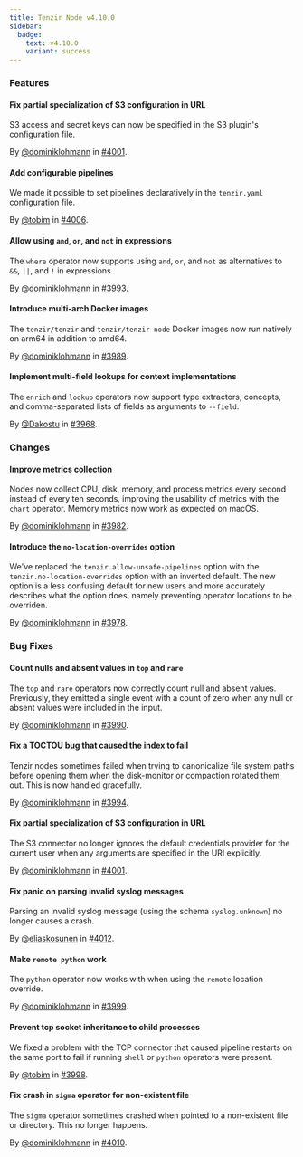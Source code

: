 ```yaml
---
title: Tenzir Node v4.10.0
sidebar:
  badge:
    text: v4.10.0
    variant: success
---
```


### Features

#### Fix partial specialization of S3 configuration in URL

S3 access and secret keys can now be specified in the S3 plugin's configuration
file.

By [@dominiklohmann](https://github.com/dominiklohmann) in [#4001](https://github.com/tenzir/tenzir/pull/4001).

#### Add configurable pipelines

We made it possible to set pipelines declaratively in the `tenzir.yaml`
configuration file.

By [@tobim](https://github.com/tobim) in [#4006](https://github.com/tenzir/tenzir/pull/4006).

#### Allow using `and`, `or`, and `not` in expressions

The `where` operator now supports using `and`, `or`, and `not` as alternatives
to `&&`, `||`, and `!` in expressions.

By [@dominiklohmann](https://github.com/dominiklohmann) in [#3993](https://github.com/tenzir/tenzir/pull/3993).

#### Introduce multi-arch Docker images

The `tenzir/tenzir` and `tenzir/tenzir-node` Docker images now run natively on
arm64 in addition to amd64.

By [@dominiklohmann](https://github.com/dominiklohmann) in [#3989](https://github.com/tenzir/tenzir/pull/3989).

#### Implement multi-field lookups for context implementations

The `enrich` and `lookup` operators now support type extractors, concepts, and
comma-separated lists of fields as arguments to `--field`.

By [@Dakostu](https://github.com/Dakostu) in [#3968](https://github.com/tenzir/tenzir/pull/3968).

### Changes

#### Improve metrics collection

Nodes now collect CPU, disk, memory, and process metrics every second instead of
every ten seconds, improving the usability of metrics with the `chart` operator.
Memory metrics now work as expected on macOS.

By [@dominiklohmann](https://github.com/dominiklohmann) in [#3982](https://github.com/tenzir/tenzir/pull/3982).

#### Introduce the `no-location-overrides` option

We've replaced the `tenzir.allow-unsafe-pipelines` option with the
`tenzir.no-location-overrides` option with an inverted default. The new option
is a less confusing default for new users and more accurately describes what the
option does, namely preventing operator locations to be overriden.

By [@dominiklohmann](https://github.com/dominiklohmann) in [#3978](https://github.com/tenzir/tenzir/pull/3978).

### Bug Fixes

#### Count nulls and absent values in `top` and `rare`

The `top` and `rare` operators now correctly count null and absent values.
Previously, they emitted a single event with a count of zero when any null or
absent values were included in the input.

By [@dominiklohmann](https://github.com/dominiklohmann) in [#3990](https://github.com/tenzir/tenzir/pull/3990).

#### Fix a TOCTOU bug that caused the index to fail

Tenzir nodes sometimes failed when trying to canonicalize file system paths
before opening them when the disk-monitor or compaction rotated them out. This
is now handled gracefully.

By [@dominiklohmann](https://github.com/dominiklohmann) in [#3994](https://github.com/tenzir/tenzir/pull/3994).

#### Fix partial specialization of S3 configuration in URL

The S3 connector no longer ignores the default credentials provider for the
current user when any arguments are specified in the URI explicitly.

By [@dominiklohmann](https://github.com/dominiklohmann) in [#4001](https://github.com/tenzir/tenzir/pull/4001).

#### Fix panic on parsing invalid syslog messages

Parsing an invalid syslog message (using the schema `syslog.unknown`)
no longer causes a crash.

By [@eliaskosunen](https://github.com/eliaskosunen) in [#4012](https://github.com/tenzir/tenzir/pull/4012).

#### Make `remote python` work

The `python` operator now works with when using the `remote` location override.

By [@dominiklohmann](https://github.com/dominiklohmann) in [#3999](https://github.com/tenzir/tenzir/pull/3999).

#### Prevent tcp socket inheritance to child processes

We fixed a problem with the TCP connector that caused pipeline restarts on the
same port to fail if running `shell` or `python` operators were present.

By [@tobim](https://github.com/tobim) in [#3998](https://github.com/tenzir/tenzir/pull/3998).

#### Fix crash in `sigma` operator for non-existent file

The `sigma` operator sometimes crashed when pointed to a non-existent file or
directory. This no longer happens.

By [@dominiklohmann](https://github.com/dominiklohmann) in [#4010](https://github.com/tenzir/tenzir/pull/4010).
